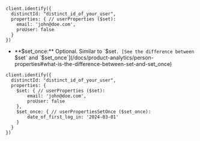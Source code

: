 ```node
client.identify({
  distinctId: "distinct_id_of_your_user",
  properties: { // userProperties ($set):
    email: 'john@doe.com',
    proUser: false
  }
})
```

- **$set_once:** Optional. Similar to `$set`. [See the difference between `$set` and `$set_once`](/docs/product-analytics/person-properties#what-is-the-difference-between-set-and-set_once)

```node
client.identify({
  distinctId: "distinct_id_of_your_user",
  properties: {
    $set: { // userProperties ($set):
        email: 'john@doe.com',
        proUser: false
    },
    $set_once: { // userPropertiesSetOnce ($set_once):
        date_of_first_log_in: '2024-03-01'
    }
  }
})
```
